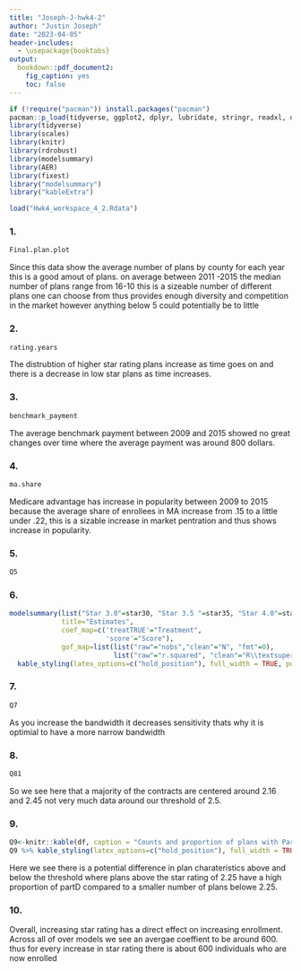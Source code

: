 ```yaml
---
title: "Joseph-J-hwk4-2"
author: "Justin Joseph"
date: "2023-04-05"
header-includes:
  - \usepackage{booktabs}
output: 
  bookdown::pdf_document2:
    fig_caption: yes
    toc: false
---
```

```r
if (!require("pacman")) install.packages("pacman")
pacman::p_load(tidyverse, ggplot2, dplyr, lubridate, stringr, readxl, data.table, gdata)
library(tidyverse)
library(scales)
library(knitr)
library(rdrobust)
library(modelsummary)
library(AER)
library(fixest)
library("modelsummary")
library("kableExtra")
```

```r
load("Hwk4_workspace_4_2.Rdata")
```



### 1.
```r
Final.plan.plot
```
Since this data show the average number of plans by county for each year this is a good amout of plans. on average between 2011 -2015 the median number of plans range from 16-10 this is a sizeable number of different plans one can choose from thus provides enough diversity and competition in the market however anything below 5 could potentially be to little 
\newpage

### 2.
```r
rating.years
```
The distrubtion of higher star rating plans increase as time goes on and there is a decrease in low star plans as time increases. 
\newpage

### 3.
```r
benchmark_payment
```
The average benchmark payment between 2009 and 2015 showed no great changes over time where the average payment was around 800 dollars. 
\newpage

### 4. 
```r
ma.share
```
Medicare advantage has increase in popularity between 2009 to 2015 because the average share of enrollees in MA increase from .15 to a little under .22, this is a sizable increase in market pentration and thus shows increase in popularity.
\newpage

### 5. 
```r
Q5
```
\newpage

### 6. 
```r
modelsummary(list("Star 3.0"=star30, "Star 3.5 "=star35, "Star 4.0"=star40, "Star 4.5"=star45), 
             title="Estimates", 
             coef_map=c('treatTRUE'="Treatment",
                        'score'="Score"), 
             gof_map=list(list("raw"="nobs","clean"="N", "fmt"=0),
                          list("raw"="r.squared", "clean"="R\\textsuperscript{2}", "fmt"=2))) %>%
  kable_styling(latex_options=c("hold_position"), full_width = TRUE, position="center")

```
\newpage

### 7. 
```r
Q7
```
\newpage


As you increase the bandwidth it decreases sensitivity thats why it is optimial to have a more narrow bandwidth 

### 8. 
```r
Q81
```
So we see here that a majority of the contracts are centered around 2.16 and 2.45 not very much data around our threshold of 2.5. 

### 9. 
```r
Q9<-knitr::kable(df, caption = "Counts and proportion of plans with PartD equal to 'Yes'")
Q9 %>% kable_styling(latex_options=c("hold_position"), full_width = TRUE, position="center")
```

Here we see there is a potential difference in plan charateristics above and below the threshold where plans above the star rating of 2.25 have a high proportion of partD compared to a smaller number of plans belowe 2.25. 

### 10. 
Overall, increasing star rating has a direct effect on increasing enrollment. Across all of over models we see an avergae coeffient to be around 600. thus for every increase in star rating there is about 600 individuals who are now enrolled 
